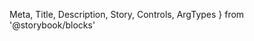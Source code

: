   Meta,
  Title,
  Description,
  Story,
  Controls,
  ArgTypes
} from '@storybook/blocks'

<Meta title="UI Components/Container/MdDocs" of={ContainerStories} />

<Title />
<Description />

### Properties

<ArgTypes />

<Story of={ContainerStories.Default} />
<Controls of={ContainerStories.Default} />

